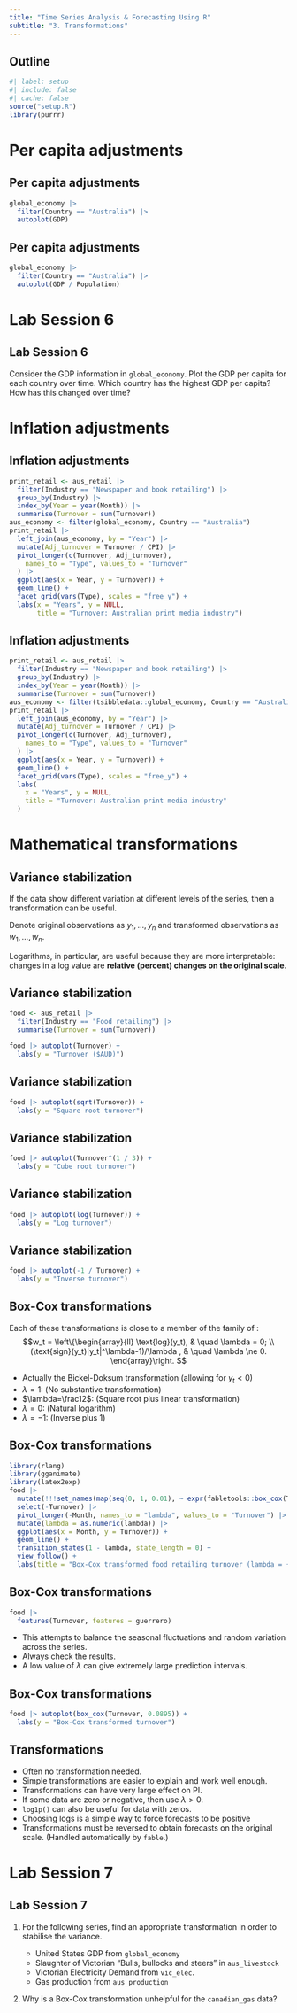 ```yaml
---
title: "Time Series Analysis & Forecasting Using R"
subtitle: "3. Transformations"
---
```


## Outline

\vspace*{0.7cm}\tableofcontents

```r
#| label: setup
#| include: false
#| cache: false
source("setup.R")
library(purrr)
```

# Per capita adjustments

## Per capita adjustments

```r
global_economy |>
  filter(Country == "Australia") |>
  autoplot(GDP)
```

## Per capita adjustments

```r
global_economy |>
  filter(Country == "Australia") |>
  autoplot(GDP / Population)
```

# Lab Session 6
## Lab Session 6

Consider the GDP information in `global_economy`. Plot the GDP per capita for each country over time. Which country has the highest GDP per capita? How has this changed over time?

# Inflation adjustments

## Inflation adjustments
\fontsize{10}{10}\sf

```r
print_retail <- aus_retail |>
  filter(Industry == "Newspaper and book retailing") |>
  group_by(Industry) |>
  index_by(Year = year(Month)) |>
  summarise(Turnover = sum(Turnover))
aus_economy <- filter(global_economy, Country == "Australia")
print_retail |>
  left_join(aus_economy, by = "Year") |>
  mutate(Adj_turnover = Turnover / CPI) |>
  pivot_longer(c(Turnover, Adj_turnover),
    names_to = "Type", values_to = "Turnover"
  ) |>
  ggplot(aes(x = Year, y = Turnover)) +
  geom_line() +
  facet_grid(vars(Type), scales = "free_y") +
  labs(x = "Years", y = NULL,
       title = "Turnover: Australian print media industry")
```

## Inflation adjustments
\fontsize{10}{10}\sf

```r
print_retail <- aus_retail |>
  filter(Industry == "Newspaper and book retailing") |>
  group_by(Industry) |>
  index_by(Year = year(Month)) |>
  summarise(Turnover = sum(Turnover))
aus_economy <- filter(tsibbledata::global_economy, Country == "Australia")
print_retail |>
  left_join(aus_economy, by = "Year") |>
  mutate(Adj_turnover = Turnover / CPI) |>
  pivot_longer(c(Turnover, Adj_turnover),
    names_to = "Type", values_to = "Turnover"
  ) |>
  ggplot(aes(x = Year, y = Turnover)) +
  geom_line() +
  facet_grid(vars(Type), scales = "free_y") +
  labs(
    x = "Years", y = NULL,
    title = "Turnover: Australian print media industry"
  )
```

# Mathematical transformations

## Variance stabilization

\fontsize{13}{15}\sf

If the data show different variation at different levels of the series, then a transformation can be useful.
\pause

Denote original observations as $y_1,\dots,y_n$ and transformed
observations as $w_1, \dots, w_n$.
\pause

\begin{block}{\footnotesize Mathematical transformations for stabilizing
variation}
\begin{tabular}{llc}
Square root & $w_t = \sqrt{y_t}$ & $\downarrow$ \\[0.2cm]
Cube root & $w_t = \sqrt[3]{y_t}$ & Increasing \\[0.2cm]
Logarithm & $w_t = \text{log}(y_t)$  & strength
\end{tabular}
\end{block}
\pause

Logarithms, in particular, are useful because they are more interpretable: changes in a log value are **relative (percent) changes on the original scale**.

## Variance stabilization
\fontsize{12}{14}\sf

```r
food <- aus_retail |>
  filter(Industry == "Food retailing") |>
  summarise(Turnover = sum(Turnover))
```

```r
food |> autoplot(Turnover) +
  labs(y = "Turnover ($AUD)")
```

## Variance stabilization
\fontsize{12}{14}\sf

```r
food |> autoplot(sqrt(Turnover)) +
  labs(y = "Square root turnover")
```

## Variance stabilization
\fontsize{12}{14}\sf

```r
food |> autoplot(Turnover^(1 / 3)) +
  labs(y = "Cube root turnover")
```

## Variance stabilization
\fontsize{12}{14}\sf

```r
food |> autoplot(log(Turnover)) +
  labs(y = "Log turnover")
```

## Variance stabilization
\fontsize{12}{14}\sf

```r
food |> autoplot(-1 / Turnover) +
  labs(y = "Inverse turnover")
```

## Box-Cox transformations
\fontsize{13}{15}\sf

Each of these transformations is close to a member of the
family of \textbf{Box-Cox transformations}:
$$w_t = \left\{\begin{array}{ll}
        \text{log}(y_t),      & \quad \lambda = 0; \\
        (\text{sign}(y_t)|y_t|^\lambda-1)/\lambda ,         & \quad \lambda \ne 0.
\end{array}\right.
$$\pause\vspace*{-0.4cm}

* Actually the Bickel-Doksum transformation (allowing for $y_t<0$)
* $\lambda=1$: (No substantive transformation)
* $\lambda=\frac12$: (Square root plus linear transformation)
* $\lambda=0$: (Natural logarithm)
* $\lambda=-1$: (Inverse plus 1)

## Box-Cox transformations

```r
library(rlang)
library(gganimate)
library(latex2exp)
food |>
  mutate(!!!set_names(map(seq(0, 1, 0.01), ~ expr(fabletools::box_cox(Turnover, !!.x))), seq(0, 1, 0.01))) |>
  select(-Turnover) |>
  pivot_longer(-Month, names_to = "lambda", values_to = "Turnover") |>
  mutate(lambda = as.numeric(lambda)) |>
  ggplot(aes(x = Month, y = Turnover)) +
  geom_line() +
  transition_states(1 - lambda, state_length = 0) +
  view_follow() +
  labs(title = "Box-Cox transformed food retailing turnover (lambda = {format(1 - as.numeric(closest_state), digits = 2)})")
```

## Box-Cox transformations

\fontsize{13}{15}\sf

```r
food |>
  features(Turnover, features = guerrero)
```

\pause

* This attempts to balance the seasonal fluctuations and random variation across the series.
* Always check the results.
* A low value of $\lambda$ can give extremely large prediction intervals.

## Box-Cox transformations
\fontsize{13}{14}\sf

```r
food |> autoplot(box_cox(Turnover, 0.0895)) +
  labs(y = "Box-Cox transformed turnover")
```

## Transformations
\fontsize{13}{15}\sf

* Often no transformation needed.
* Simple transformations are easier to explain and work well enough.
* Transformations can have very large effect on PI.
* If some data are zero or negative, then use $\lambda>0$.
* `log1p()` can also be useful for data with zeros.
* Choosing logs is a simple way to force forecasts to be positive
* Transformations must be reversed to obtain forecasts on the original scale. (Handled automatically by `fable`.)

# Lab Session 7

## Lab Session 7

\fontsize{13}{14}\sf

1. For the following series, find an appropriate transformation in order to stabilise the variance.

    * United States GDP from `global_economy`
    * Slaughter of Victorian “Bulls, bullocks and steers” in `aus_livestock`
    * Victorian Electricity Demand from `vic_elec`.
    * Gas production from `aus_production`

2. Why is a Box-Cox transformation unhelpful for the `canadian_gas` data?
